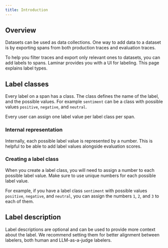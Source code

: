 ```yaml
---
title: Introduction
---
```


## Overview

Datasets can be used as data collections. One way to add data to a dataset is by
exporting spans from both production traces and evaluation traces.

To help you filter traces and export only relevant ones to datasets, you can add
labels to spans. Laminar provides you with a UI for labeling. This page explains label
types.

## Label classes

Every label on a span has a class. The class defines the name of the label,
and the possible values. For example `sentiment` can be a class
with possible values `positive`, `negative`, and `neutral`.

Every user can assign one label value per label class per span.

### Internal representation

Internally, each possible label value is represented by a number. This is helpful
to be able to add label values alongside evaluation scores.

### Creating a label class

When you create a label class, you will need to assign a number to each possible
label value. Make sure to use unique numbers for each possible label value.

For example, if you have a label class `sentiment` with possible values `positive`,
`negative`, and `neutral`, you can assign the numbers `1`, `2`, and `3` to each
of them.

## Label description

Label descriptions are optional and can be used to provide more context about the label.
We recommend setting them for better alignment between labelers, both human and
LLM-as-a-judge labelers.
